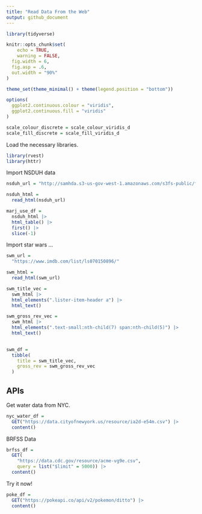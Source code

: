 ```yaml
---
title: "Read Data From the Web"
output: github_document
---
```


```r
library(tidyverse)

knitr::opts_chunk$set(
	echo = TRUE,
	warning = FALSE,
  fig.width = 6,
  fig.asp = .6,
  out.width = "90%"
)

theme_set(theme_minimal() + theme(legend.position = "bottom"))

options(
  ggplot2.continuous.colour = "viridis",
  ggplot2.continuous.fill = "viridis"
)

scale_colour_discrete = scale_colour_viridis_d
scale_fill_discrete = scale_fill_viridis_d
```

Load the necessary libraries. 

```r
library(rvest)
library(httr)
```


Import NSDUH data

```r
nsduh_url = "http://samhda.s3-us-gov-west-1.amazonaws.com/s3fs-public/field-uploads/2k15StateFiles/NSDUHsaeShortTermCHG2015.htm"

nsduh_html = 
  read_html(nsduh_url)
```


```r
marj_use_df = 
  nsduh_html |> 
  html_table() |> 
  first() |> 
  slice(-1)
```



Import star wars ... 

```r
swm_url = 
  "https://www.imdb.com/list/ls070150896/"

swm_html = 
  read_html(swm_url)
```


```r
swm_title_vec = 
  swm_html |> 
  html_elements(".lister-item-header a") |> 
  html_text()

swm_gross_rev_vec = 
  swm_html |> 
  html_elements(".text-small:nth-child(7) span:nth-child(5)") |> 
  html_text()
 

swm_df = 
  tibble(
    title = swm_title_vec,
    gross_rev = swm_gross_rev_vec
  )
```


## APIs

Get water data from NYC.

```r
nyc_water_df = 
  GET("https://data.cityofnewyork.us/resource/ia2d-e54m.csv") |> 
  content()
```



BRFSS Data

```r
brfss_df = 
  GET(
    "https://data.cdc.gov/resource/acme-vg9e.csv",
    query = list("$limit" = 5000)) |> 
  content()
```


Try it now!

```r
poke_df = 
  GET("https://pokeapi.co/api/v2/pokemon/ditto") |> 
  content()
```




